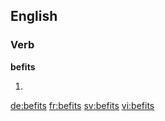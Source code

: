 ==English==

===Verb===
'''befits'''

# {{third-person singular of|befit}}

[[de:befits]]
[[fr:befits]]
[[sv:befits]]
[[vi:befits]]